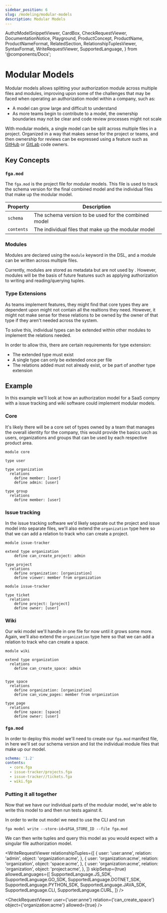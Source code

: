 ```yaml
---
sidebar_position: 6
slug: /modeling/modular-models
description: Modular Models
---
```


  AuthzModelSnippetViewer,
  CardBox,
  CheckRequestViewer,
  DocumentationNotice,
  Playground,
  ProductConcept,
  ProductName,
  ProductNameFormat,
  RelatedSection,
  RelationshipTuplesViewer,
  SyntaxFormat,
  WriteRequestViewer,
  SupportedLanguage,
} from '@components/Docs';

# Modular Models

<DocumentationNotice />

Modular models allows splitting your authorization module across multiple files and modules, improving upon some of the challenges that may be faced when operating an authorization model within a company, such as:

- A model can grow large and difficult to understand
- As more teams begin to contribute to a model, the ownership boundaries may not be clear and code review processes might not scale

With modular models, a single model can be split across multiple files in a project. Organized in a way that makes sense for the project or teams, and then ownership for reviews can be expressed using a feature such as [GitHub](https://docs.github.com/en/repositories/managing-your-repositorys-settings-and-features/customizing-your-repository/about-code-owners) or [GitLab](https://docs.gitlab.com/ee/user/project/codeowners/) code owners.

## Key Concepts

### `fga.mod`

The `fga.mod` is the project file for modular models. This file is used to track the schema version for the final combined model and the individual files that make up the modular model.

| Property | Description |
| -------- | -------- | 
| `schema` | The schema version to be used for the combined model |
| `contents` | The individual files that make up the modular model |

### Modules

Modules are declared using the `module` keyword in the DSL, and a module can be written across multiple files.

Currently, modules are stored as metadata but are not used by <ProductName format={ProductNameFormat.ShortForm}/>. However, modules will be the basis of future features such as applying authorization to writing and reading/querying tuples.

### Type Extensions

As teams implement features, they might find that core types they are dependent upon might not contain all the realtions they need. However, it might not make sense for these relations to be owned by the owner of that type if they aren't needed across the system.

To solve this, individual types can be extended within other modules to implement the relations needed.

In order to allow this, there are certain requirements for type extension:

- The extended type must exist
- A single type can only be extended once per file
- The relations added must not already exist, or be part of another type extension

## Example

In this example we'll look at how an authorization model for a SaaS compny with a issue tracking and wiki software could implement modular models.

### Core

It's likely there will be a core set of types owned by a team that manages the overall identity for the company, this would provide the basics usch as users, organizations and groups that can be used by each respective product area.

```
module core

type user

type organization
  relations
    define member: [user]
    define admin: [user]

type group
  relations
    define member: [user]
```

### Issue tracking

In the issue tracking software we'd likely separate out the project and issue model into separate files, we'll also extend the `organization` type here so that we can add a relation to track who can create a project.

```
module issue-tracker

extend type organization
    define can_create_project: admin

type project
  relations
    define organization: [organization]
    define viewer: member from organization
```

```
module issue-tracker

type ticket
  relations
    define project: [project]
    define owner: [user]
```

### Wiki

Our wiki model we'll handle in one file for now until it grows some more. Again, we'll also extend the `organization` type here so that we can add a relation to track who can create a space.

```
module wiki

extend type organization
  relations
    define can_create_space: admin


type space
  relations
    define organization: [organization]
    define can_view_pages: member from organization

type page
  relations
    define space: [space]
    define owner: [user]
```

### `fga.mod`

In order to deploy this model we'll need to create our `fga.mod` manifest file, in here we'll set our schema version and list the individual module files that make up our model.

```yaml
schema: '1.2'
contents:
  - core.fga
  - issue-tracker/projects.fga
  - issue-tracker//tickets.fga
  - wiki.fga
```

### Putting it all together

Now that we have our individual parts of the modular model, we're able to write this model to <ProductName format={ProductNameFormat.ShortForm}/> and then run tests against it.

In order to write out model we need to use the CLI and run

```shell
fga model write --store-id=$FGA_STORE_ID --file fga.mod
```

We can then write tuples and query this model as you would expect with a singular file authorization model.

<WriteRequestViewer
  relationshipTuples={[
    {
      user: 'user:anne',
      relation: 'admin',
      object: 'organization:acme',
    },
    {
      user: 'organization:acme',
      relation: 'organization',
      object: 'space:acme',
    },
    {
      user: 'organization:acme',
      relation: 'organization',
      object: 'project:acme',
    },
  ]}
  skipSetup={true}
  allowedLanguages={[
    SupportedLanguage.JS_SDK,
    SupportedLanguage.GO_SDK,
    SupportedLanguage.DOTNET_SDK,
    SupportedLanguage.PYTHON_SDK,
    SupportedLanguage.JAVA_SDK,
    SupportedLanguage.CLI,
    SupportedLanguage.CURL,
  ]}
/>

<CheckRequestViewer user={'user:anne'} relation={'can_create_space'} object={'organization:acme'} allowed={true} />
